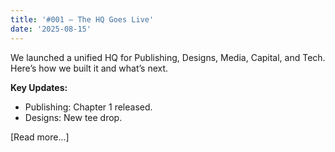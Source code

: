 ---
title: '#001 — The HQ Goes Live'
date: '2025-08-15'
---

We launched a unified HQ for Publishing, Designs, Media, Capital, and Tech. Here’s how we built it and what’s next.

**Key Updates:**
- Publishing: Chapter 1 released.
- Designs: New tee drop.

[Read more...]